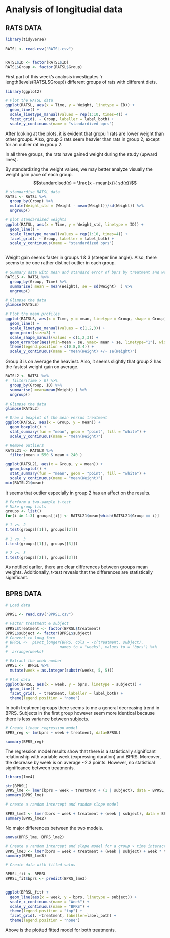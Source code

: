 # Analysis of longitudial data

## RATS DATA
```r
library(tidyverse)

RATSL <- read.csv("RATSL.csv")


RATSL$ID <- factor(RATSL$ID)
RATSL$Group <- factor(RATSL$Group)


```

First part of this week's analysis investigates `r length(levels(RATSL$Group)) different groups of rats with different diets.


```r
library(ggplot2)

# Plot the RATSL data
ggplot(RATSL, aes(x = Time, y = Weight, linetype = ID)) +
  geom_line() +
  scale_linetype_manual(values = rep(1:10, times=4)) +
  facet_grid(. ~ Group, labeller = label_both) +
  scale_y_continuous(name = "standardized bprs")
```
After looking at the plots, it is evident that gropu 1 rats are lower weight than other groups. Also, group 3 rats seem heavier than rats in group 2, except for an outlier rat in group 2. 

In all three groups, the rats have gained weight during the study (upward lines).

By standardizing the weight values, we may better analyze visually the weight gain pace of each group.
$$standardised(x) = \frac{x - mean(x)}{ sd(x)}$$

```r
# standardise RATSL data
RATSL <- RATSL %>% 
  group_by(Group) %>% 
  mutate(Weight_std = (Weight - mean(Weight))/sd(Weight)) %>% 
  ungroup()

# plot standardized weights
ggplot(RATSL, aes(x = Time, y = Weight_std, linetype = ID)) +
  geom_line() +
  scale_linetype_manual(values = rep(1:10, times=4)) +
  facet_grid(. ~ Group, labeller = label_both) +
  scale_y_continuous(name = "standardized bprs")
  
```
Weight gain seems faster in groups 1 & 3 (steeper line angle). Also, there seems to be one rather distinct outlier in each group.


```r

# Summary data with mean and standard error of bprs by treatment and week 
RATSLS <- RATSL %>%
  group_by(Group, Time) %>%
  summarise( mean = mean(Weight), se = sd(Weight)  ) %>%
  ungroup()

# Glimpse the data
glimpse(RATSLS)

# Plot the mean profiles
ggplot(RATSLS, aes(x = Time, y = mean, linetype = Group, shape = Group)) +
  geom_line() +
  scale_linetype_manual(values = c(1,2,3)) +
  geom_point(size=3) +
  scale_shape_manual(values = c(1,2,3)) +
  geom_errorbar(aes(ymin=mean - se, ymax= mean + se, linetype="1"), width=0.3) +
  theme(legend.position = c(0.8,0.4)) +
  scale_y_continuous(name = "mean(Weight) +/- se(Weight)")

```
Group 3 is on average the heaviest. Also, it seems slightly that group 2 has the fastest weight gain on average.


```r
RATSL2 <- RATSL %>%
#  filter(Time > 0) %>%
  group_by(Group, ID) %>%
  summarise( mean=mean(Weight) ) %>%
  ungroup()

# Glimpse the data
glimpse(RATSL2)

# Draw a boxplot of the mean versus treatment
ggplot(RATSL2, aes(x = Group, y = mean)) +
  geom_boxplot() +
  stat_summary(fun = "mean", geom = "point", fill = "white") +
  scale_y_continuous(name = "mean(Weight)")

# Remove outliers
RATSL21 <- RATSL2 %>%
  filter(mean < 550 & mean > 240 )

ggplot(RATSL21, aes(x = Group, y = mean)) +
  geom_boxplot() +
  stat_summary(fun = "mean", geom = "point", fill = "white") +
  scale_y_continuous(name = "mean(Weight)")
min(RATSL21$mean)
```
It seems that outlier especially in group 2 has an affect on the results.

```r
# Perform a two-sample t-test
# Make group lists
groups <- list()
for(i in 1:3) groups[[i]] <- RATSL21$mean[which(RATSL21$Group == i)]

# 1 vs. 2
t.test(groups[[1]], groups[[2]])

# 1 vs. 3
t.test(groups[[1]], groups[[3]])

# 2 vs. 3
t.test(groups[[2]], groups[[3]])
```
As notified earlier, there are clear differences between groups mean weights. Additionally, t-test reveals that the differences are statistically significant. 


## BPRS DATA
```r
# Load data

BPRSL <- read.csv("BPRSL.csv")

# Factor treatment & subject
BPRSL$treatment <- factor(BPRSL$treatment)
BPRSL$subject <- factor(BPRSL$subject)
# Convert to long form
# BPRSL <-  pivot_longer(BPRS, cols = -c(treatment, subject),
#                       names_to = "weeks", values_to = "bprs") %>%
#  arrange(weeks)

# Extract the week number
BPRSL <-  BPRSL %>% 
  mutate(week = as.integer(substr(weeks, 5, 5)))

# Plot data
ggplot(BPRSL, aes(x = week, y = bprs, linetype = subject)) +
  geom_line() +
  facet_grid(. ~ treatment, labeller = label_both) +
  theme(legend.position = "none")
```

In both treatment groups there seems to me a general decreasing trend in BPRS. Subjects in the first group however seem more identical because there is less variance between subjects. 

```r
# Create linear regression model
BPRS_reg <- lm(bprs ~ week + treatment, data=BPRSL)

summary(BPRS_reg)

```

The regression model results show that there is a statistically significant relationship with variable week (expressing duration) and BPRS. Moreover, the decrease by week is on average ~2.3 points. However, no statistical significance between treatments. 


```r
library(lme4)

str(BPRSL)
BPRS_lme <- lmer(bprs ~ week + treatment + (1 | subject), data = BPRSL, REML = FALSE)
summary(BPRS_lme)
```


```r

# create a random intercept and random slope model

BPRS_lme2 <- lmer(bprs ~ week + treatment + (week | subject), data = BPRSL, REML = FALSE)
summary(BPRS_lme2)

```

No major differences between the two models.

```r

anova(BPRS_lme, BPRS_lme2)
```

```r
# Create a random intercept and slope model for a group × time interaction.
BPRS_lme3 <- lmer(bprs ~ week + treatment + (week | subject) + week * treatment, data = BPRSL, REML = FALSE)
summary(BPRS_lme3)

```
```r
# Create data with fitted valus

BPRSL_fit <- BPRSL
BPRSL_fit$bprs <- predict(BPRS_lme3)


ggplot(BPRSL_fit) +
  geom_line(aes(x = week, y = bprs, linetype = subject)) +
  scale_x_continuous(name = "Week") +
  scale_y_continuous(name = "BPRS") +
  theme(legend.position = "top") +
  facet_grid(. ~treatment, labeller=label_both) +
  theme(legend.position = "none")
```

Above is the plotted fitted model for both treatments.
